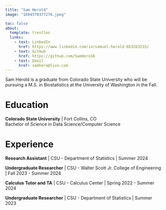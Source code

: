 ```yaml
---
title: "Sam Herold"
image: "1694570377276.jpeg"

toc: false
about:
  template: trestles
  links:
    - text: LinkedIn
      href: https://www.linkedin.com/in/samuel-herold-6b32b3233/
    - text: GitHub
      href: https://github.com/SamHero16
    - text: Email
      href: samhero@live.com
---
```


Sam Herold is a graduate from Colorado State University who will be pursuing a M.S. in Biostatistics at the University of Washington in the Fall.

# Education

**Colorado State University** \| Fort Collins, CO\
Bachelor of Science in Data Science/Computer Science

# Experience

**Research Assistant** \| CSU - Department of Statistics \| Summer 2024

**Undergraduate Researcher** \| CSU - Walter Scott Jr. College of Engineering \| Fall 2023 - Summer 2024

**Calculus Tutor and TA** \| CSU - Calculus Center \| Spring 2022 - Summer 2024

**Undergraduate Researcher** \| CSU - Department of Statistics \| Summer 2023

